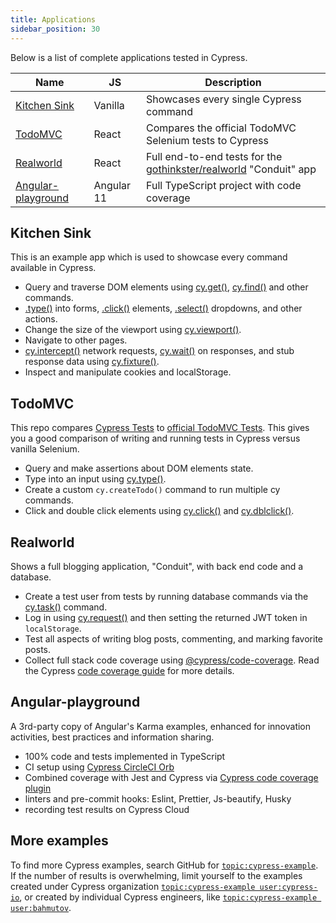 ```yaml
---
title: Applications
sidebar_position: 30
---
```


Below is a list of complete applications tested in Cypress.

| Name                                      | JS         | Description                                                                                                   |
| ----------------------------------------- | ---------- | ------------------------------------------------------------------------------------------------------------- |
| [Kitchen Sink](#Kitchen-Sink)             | Vanilla    | Showcases every single Cypress command                                                                        |
| [TodoMVC](#TodoMVC)                       | React      | Compares the official TodoMVC Selenium tests to Cypress                                                       |
| [Realworld](#Realworld)                   | React      | Full end-to-end tests for the [gothinkster/realworld](https://github.com/gothinkster/realworld) "Conduit" app |
| [Angular-playground](#Angular-playground) | Angular 11 | Full TypeScript project with code coverage                                                                    |

## Kitchen Sink

<Icon
  name="github"
  url="https://github.com/cypress-io/cypress-example-kitchensink"
/>

This is an example app which is used to showcase every command available in
Cypress.

- Query and traverse DOM elements using [cy.get()](/api/commands/get),
  [cy.find()](/api/commands/find) and other commands.
- [.type()](/api/commands/type) into forms, [.click()](/api/commands/click)
  elements, [.select()](/api/commands/select) dropdowns, and other actions.
- Change the size of the viewport using [cy.viewport()](/api/commands/viewport).
- Navigate to other pages.
- [cy.intercept()](/api/commands/intercept) network requests,
  [cy.wait()](/api/commands/wait) on responses, and stub response data using
  [cy.fixture()](/api/commands/fixture).
- Inspect and manipulate cookies and localStorage.

<DocsImage
  src="/img/examples/public-project-kitchen-sink.png"
  alt="kitchensink running"
/>

## TodoMVC

<Icon
  name="github"
  url="https://github.com/cypress-io/cypress-example-todomvc"
/>

This repo compares
[Cypress Tests](https://github.com/cypress-io/cypress-example-todomvc/blob/master/cypress/e2e/app.cy.js)
to
[official TodoMVC Tests](https://github.com/tastejs/todomvc/blob/master/tests/test.js).
This gives you a good comparison of writing and running tests in Cypress versus
vanilla Selenium.

- Query and make assertions about DOM elements state.
- Type into an input using [cy.type()](/api/commands/type).
- Create a custom `cy.createTodo()` command to run multiple cy commands.
- Click and double click elements using [cy.click()](/api/commands/click) and
  [cy.dblclick()](/api/commands/dblclick).

<DocsImage
  src="/img/examples/public-project-todomvc.png"
  alt="TodoMvc testing in Cypress"
/>

## Realworld

<Icon
  name="github"
  url="https://github.com/cypress-io/cypress-example-realworld"
/>

Shows a full blogging application, "Conduit", with back end code and a database.

- Create a test user from tests by running database commands via the
  [cy.task()](/api/commands/task) command.
- Log in using [cy.request()](/api/commands/request) and then setting the
  returned JWT token in `localStorage`.
- Test all aspects of writing blog posts, commenting, and marking favorite
  posts.
- Collect full stack code coverage using
  [@cypress/code-coverage](https://github.com/cypress-io/code-coverage). Read
  the Cypress [code coverage guide](/guides/tooling/code-coverage) for more
  details.

<DocsImage
  src="/img/examples/realworld-app.png"
  alt="Realworld test in Cypress"
/>

## Angular-playground

<Icon
  name="github"
  url="https://github.com/muratkeremozcan/angular-playground"
/>

A 3rd-party copy of Angular's Karma examples, enhanced for innovation
activities, best practices and information sharing.

- 100% code and tests implemented in TypeScript
- CI setup using
  [Cypress CircleCI Orb](https://github.com/cypress-io/circleci-orb)
- Combined coverage with Jest and Cypress via
  [Cypress code coverage plugin](https://github.com/cypress-io/code-coverage)
- linters and pre-commit hooks: Eslint, Prettier, Js-beautify, Husky
- recording test results on Cypress Cloud

## More examples

To find more Cypress examples, search GitHub for
[`topic:cypress-example`](https://github.com/search?q=topic%3Acypress-example).
If the number of results is overwhelming, limit yourself to the examples created
under Cypress organization
[`topic:cypress-example user:cypress-io`](https://github.com/search?q=topic%3Acypress-example+user%3Acypress-io),
or created by individual Cypress engineers, like
[`topic:cypress-example user:bahmutov`](https://github.com/search?q=topic%3Acypress-example+user%3Abahmutov).
